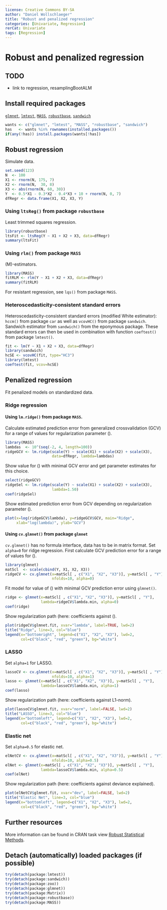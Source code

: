```yaml
---
license: Creative Commons BY-SA
author: "Daniel Wollschlaeger"
title: "Robust and penalized regression"
categories: [Univariate, Regression]
rerCat: Univariate
tags: [Regression]
---
```


Robust and penalized regression
=========================

TODO
-------------------------

 - link to regression, resamplingBootALM

Install required packages
-------------------------

[`glmnet`](https://cran.r-project.org/package=glmnet), [`lmtest`](https://cran.r-project.org/package=lmtest), [`MASS`](https://cran.r-project.org/package=MASS), [`robustbase`](https://cran.r-project.org/package=robustbase), [`sandwich`](https://cran.r-project.org/package=sandwich)

```r
wants <- c("glmnet", "lmtest", "MASS", "robustbase", "sandwich")
has   <- wants %in% rownames(installed.packages())
if(any(!has)) install.packages(wants[!has])
```

Robust regression
-------------------------

Simulate data.

```r
set.seed(123)
N  <- 100
X1 <- rnorm(N, 175, 7)
X2 <- rnorm(N,  30, 8)
X3 <- abs(rnorm(N, 60, 30))
Y  <- 0.5*X1 - 0.3*X2 - 0.4*X3 + 10 + rnorm(N, 0, 7)
dfRegr <- data.frame(X1, X2, X3, Y)
```

### Using `ltsReg()` from package `robustbase`

Least trimmed squares regression.

```r
library(robustbase)
ltsFit <- ltsReg(Y ~ X1 + X2 + X3, data=dfRegr)
summary(ltsFit)
```

### Using `rlm()` from package `MASS`

\(M\)-estimators.

```r
library(MASS)
fitRLM <- rlm(Y ~ X1 + X2 + X3, data=dfRegr)
summary(fitRLM)
```

For resistant regression, see `lqs()` from package `MASS`.

### Heteroscedasticity-consistent standard errors

Heteroscedasticity-consistent standard errors (modified White estimator):
`hccm()` from package `car` as well as `vcovHC()` from package `sandwich`. Sandwich estimator from `sandwich()` from the eponymous package. These standard errors can then be used in combination with function `coeftest()` from package `lmtest()`.

```r
fit <- lm(Y ~ X1 + X2 + X3, data=dfRegr)
library(sandwich)
hcSE <- vcovHC(fit, type="HC3")
library(lmtest)
coeftest(fit, vcov=hcSE)
```
 
Penalized regression
-------------------------

Fit penalized models on standardized data.

### Ridge regression

#### Using `lm.ridge()` from package `MASS`.

Calculate estimated prediction error from generalized crossvalidation (GCV) for a range of values for regularization parameter \(\lambda\).

```r
library(MASS)
lambdas  <- 10^(seq(-2, 4, length=100))
ridgeGCV <- lm.ridge(scale(Y) ~ scale(X1) + scale(X2) + scale(X3),
                     data=dfRegr, lambda=lambdas)
```

Show value for \(\lambda\) with minimal GCV error and get parameter estimates for this choice.

```r
select(ridgeGCV)
ridgeSel <- lm.ridge(scale(Y) ~ scale(X1) + scale(X2) + scale(X3),
                     lambda=1.50)
coef(ridgeSel)
```

Show estimated prediction error from GCV depending on regularization parameter \(\lambda\).

```r
plot(x=log(ridgeGCV$lambda), y=ridgeGCV$GCV, main="Ridge",
     xlab="log(lambda)", ylab="GCV")
```

#### Using `cv.glmnet()` from package `glmnet`

`cv.glmnet()` has no formula interface, data has to be in matrix format. Set `alpha=0` for ridge regression. First calculate GCV prediction error for a range of values for \(\lambda\).

```r
library(glmnet)
matScl  <- scale(cbind(Y, X1, X2, X3))
ridgeCV <- cv.glmnet(x=matScl[ , c("X1", "X2", "X3")], y=matScl[ , "Y"],
                     nfolds=10, alpha=0)
```

Fit model for value of \(\lambda\) with minimal GCV prediction error using `glmnet()`.

```r
ridge <- glmnet(x=matScl[ , c("X1", "X2", "X3")], y=matScl[ , "Y"],
                lambda=ridgeCV$lambda.min, alpha=0)
coef(ridge)
```

Show regularization path (here: coefficients against \(\ln \lambda\).

```r
plot(ridgeCV$glmnet.fit, xvar="lambda", label=TRUE, lwd=2)
title("Ridge", line=3, col="blue")
legend(x="bottomright", legend=c("X1", "X2", "X3"), lwd=2,
       col=c("black", "red", "green"), bg="white")
```

### LASSO

Set `alpha=1` for LASSO.

```r
lassoCV <- cv.glmnet(x=matScl[ , c("X1", "X2", "X3")], y=matScl[ , "Y"],
                     nfolds=10, alpha=1)
lasso <- glmnet(x=matScl[ , c("X1", "X2", "X3")], y=matScl[ , "Y"],
                lambda=lassoCV$lambda.min, alpha=1)
coef(lasso)
```

Show regularization path (here: coefficients against L1-norm).

```r
plot(lassoCV$glmnet.fit, xvar="norm", label=FALSE, lwd=2)
title("LASSO", line=3, col="blue")
legend(x="bottomleft", legend=c("X1", "X2", "X3"), lwd=2,
       col=c("black", "red", "green"), bg="white")
```

### Elastic net

Set `alpha=0.5` for elastic net.

```r
elNetCV <- cv.glmnet(x=matScl[ , c("X1", "X2", "X3")], y=matScl[ , "Y"],
                     nfolds=10, alpha=0.5)
elNet <- glmnet(x=matScl[ , c("X1", "X2", "X3")], y=matScl[ , "Y"],
                lambda=lassoCV$lambda.min, alpha=0.5)
coef(elNet)
```

Show regularization path (here: coefficients against deviance explained).

```r
plot(elNetCV$glmnet.fit, xvar="dev", label=FALSE, lwd=2)
title("Elastic Net", line=3, col="blue")
legend(x="bottomleft", legend=c("X1", "X2", "X3"), lwd=2,
       col=c("black", "red", "green"), bg="white")
```

Further resources
-------------------------

More information can be found in CRAN task view [Robust Statistical Methods](https://CRAN.R-project.org/view=Robust).

Detach (automatically) loaded packages (if possible)
-------------------------

```r
try(detach(package:lmtest))
try(detach(package:sandwich))
try(detach(package:zoo))
try(detach(package:glmnet))
try(detach(package:Matrix))
try(detach(package:robustbase))
try(detach(package:MASS))
```
